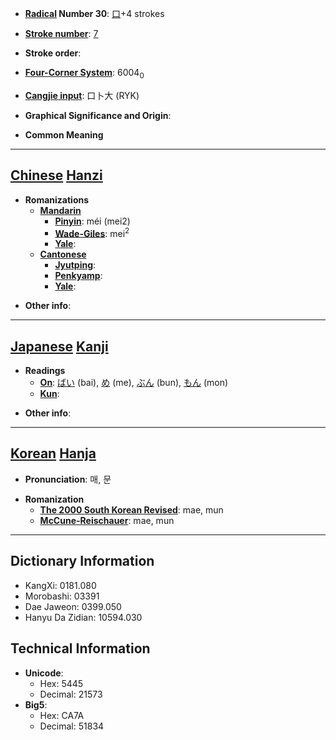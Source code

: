 * '''[[Wiktionary:Chinese radical index| Radical]] Number 30''': [[Wiktionary:Chinese radical index 口|口]]+4 strokes

* '''[[Wiktionary:Chinese total strokes index|Stroke number]]''': [[Wiktionary:Chinese total strokes index 7|7]]

* '''Stroke order''': 

* '''[[Wiktionary:Chinese four corner index|Four-Corner System]]''': 6004<sub>0</sub>

* '''[[Wiktionary:Chinese Cangjie index|Cangjie input]]''': 口卜大 (RYK)

* '''Graphical Significance and Origin''': 

* '''Common Meaning'''

----

== [[Chinese]] [[Hanzi]] ==

* '''Romanizations'''
** '''[[Mandarin]]'''
*** '''[[Pinyin]]''': méi (mei2)
*** '''[[Wade-Giles]]''': mei<sup>2</sup>
*** '''[[Yale]]''': 
** '''[[Cantonese]]'''
*** '''[[Jyutping]]''':
*** '''[[Penkyamp]]''': 
*** '''[[Yale]]''': 

* '''Other info''': 

----

== [[Japanese]] [[Kanji]] ==

* '''Readings'''
** '''[[On]]''': [[ばい]] (bai), [[め]] (me), [[ぶん]] (bun), [[もん]] (mon)
** '''[[Kun]]''': 

* '''Other info''':  

----

== [[Korean]] [[Hanja]] ==

* '''Pronunciation''': 매, 문

* '''Romanization'''
** '''[[The 2000 South Korean Revised Romanization|The 2000 South Korean Revised]]''': mae, mun
** '''[[McCune-Reischauer]]''': mae, mun

----

== Dictionary Information ==

* KangXi: 0181.080
* Morobashi: 03391
* Dae Jaweon: 0399.050
* Hanyu Da Zidian: 10594.030

== Technical Information ==

* '''Unicode''':
** Hex: 5445
** Decimal: 21573
* '''Big5''':
** Hex: CA7A
** Decimal: 51834